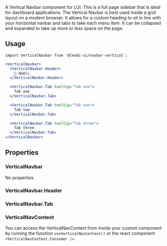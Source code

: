 
A Vertical Navbar component for LUI. This is a full page sidebar that is ideal for dashboard applications. The Vertical Navbar is best used inside a grid layout on a modern browser. It allows for a custom heading to sit in line with your horizontal navbar and tabs to take each menu item. It can be collapsed and expanded to take up more or less space on the page.

## Usage

```
import VerticalNavbar from '@lendi-ui/navbar-vertical';
```

```jsx
<VerticalNavbar>
  <VerticalNavbar.Header>
    🏡 Homli
  </VerticalNavbar.Header>

  <VerticalNavbar.Tab tooltip="Tab one">
    Tab one
  </VerticalNavbar.Tab>

  <VerticalNavbar.Tab tooltip="Tab two">
    Tab two
  </VerticalNavbar.Tab>

  <VerticalNavbar.Tab tooltip="Tab three">
    Tab three
  </VerticalNavbar.Tab>
</VerticalNavbar>
```

## Properties

### VerticalNavbar

No properties.

### VerticalNavbar.Header

<PropTable>
  <PropTable.Entry name="height" type="string" defaultValue="56px" description="Provide a height to the nav header to match your top navigation."/>
</PropTable>

### VerticalNavbar.Tab

<PropTable>
  <PropTable.Entry name="disabled" type="boolean" description="Whether the tab is disabled." />
  <PropTable.Entry name="onClick" type="() => void" description="Function to execute when tab is clicked." />
  <PropTable.Entry name="selected" type="boolean" description="Whether the tab is selected." />
  <PropTable.Entry name="tooltip" type="string" description="Content for the tooltip shown when the tab is moused over and the vertical navbar is collapsed."/>
</PropTable>

### VerticalNavContext

You can access the VerticalNavContext from inside your custom component by running the function `useVerticalNavContext()` or the react component `<VerticalNavContext.Consumer />`.

<PropTable>
  <PropTable.Entry name="isExpanded" type="boolean" defaultValue={true} description="Whether the Vertical Navbar is in expanded or collapsed state." />
  <PropTable.Entry name="isMouseOver" type="boolean" defaultValue={false} description="Whether the mouse is over the Vertical Navbar."/>
  <PropTable.Entry name="setIsExpanded" type="(boolean) => void" description="Function that sets Vertical Navbar expanded or collapsed." />
</PropTable>
